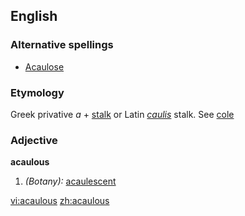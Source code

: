 ==English==

===Alternative spellings===
* [[Acaulose]]

===Etymology===
Greek privative ''a'' + [[stalk]] or Latin ''[[caulis]]'' stalk. See [[cole]]

===Adjective===
'''acaulous'''
# ''(Botany):'' [[acaulescent]]
{{rfc-suto}}
[[vi:acaulous]]
[[zh:acaulous]]